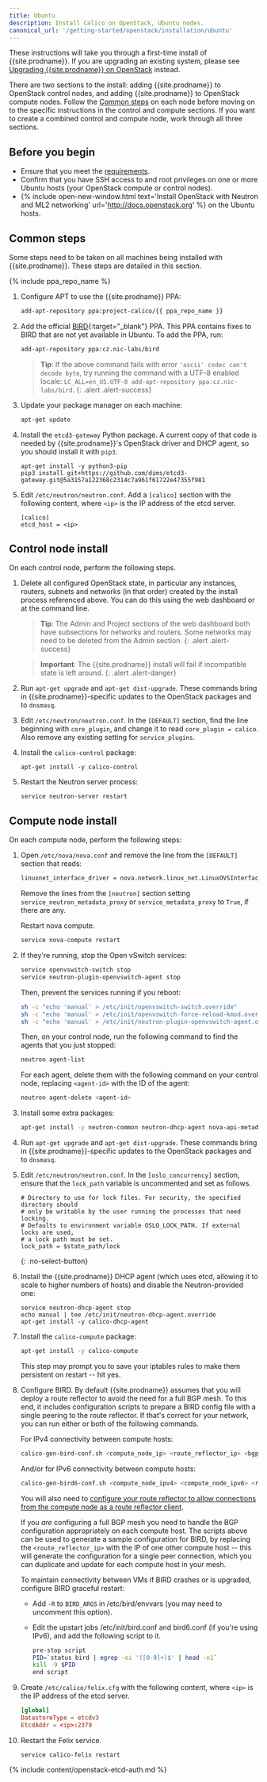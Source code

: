 ```yaml
---
title: Ubuntu
description: Install Calico on OpenStack, Ubuntu nodes.
canonical_url: '/getting-started/openstack/installation/ubuntu'
---
```


These instructions will take you through a first-time install of
{{site.prodname}}.  If you are upgrading an existing system, please see
[Upgrading {{site.prodname}} on OpenStack](/maintenance/openstack-upgrade)
instead.

There are two sections to the install: adding {{site.prodname}} to OpenStack
control nodes, and adding {{site.prodname}} to OpenStack compute nodes.  Follow
the [Common steps](#common-steps) on each node before moving on to the specific
instructions in the control and compute sections. If you want to create a
combined control and compute node, work through all three sections.

## Before you begin

- Ensure that you meet the [requirements](/getting-started/openstack/requirements).
- Confirm that you have SSH access to and root privileges on one or more Ubuntu hosts
  (your OpenStack compute or control nodes).
- {% include open-new-window.html text='Install OpenStack with Neutron and ML2 networking' url='http://docs.openstack.org' %}
  on the Ubuntu hosts.

## Common steps

Some steps need to be taken on all machines being installed with {{site.prodname}}.
These steps are detailed in this section.

{% include ppa_repo_name %}

1.  Configure APT to use the {{site.prodname}} PPA:

    ```bash
    add-apt-repository ppa:project-calico/{{ ppa_repo_name }}
    ```

1.  Add the official [BIRD](http://bird.network.cz/){:target="_blank"} PPA. This PPA contains
    fixes to BIRD that are not yet available in Ubuntu. To add the PPA, run:

    ```bash
    add-apt-repository ppa:cz.nic-labs/bird
    ```

    > **Tip**: If the above command fails with error
    > `'ascii' codec can't decode byte`, try running the command with a
    > UTF-8 enabled locale:
    > `LC_ALL=en_US.UTF-8 add-apt-repository ppa:cz.nic-labs/bird`.
    {: .alert .alert-success}

1. Update your package manager on each machine:

    ```bash
    apt-get update
    ```

1.  Install the `etcd3-gateway` Python package.  A current copy of that code is
    needed by {{site.prodname}}'s OpenStack driver and DHCP agent, so you
    should install it with `pip3`.

    ```
    apt-get install -y python3-pip
    pip3 install git+https://github.com/dims/etcd3-gateway.git@5a3157a122368c2314c7a961f61722e47355f981
    ```

1.  Edit `/etc/neutron/neutron.conf`.  Add a `[calico]` section with
    the following content, where `<ip>` is the IP address of the etcd
    server.

    ```
    [calico]
    etcd_host = <ip>
    ```

## Control node install

On each control node, perform the following steps.

1.  Delete all configured OpenStack state, in particular any instances,
    routers, subnets and networks (in that order) created by the install
    process referenced above. You can do this using the web dashboard or
    at the command line.

    > **Tip**: The Admin and Project sections of the web dashboard both
    > have subsections for networks and routers. Some networks may
    > need to be deleted from the Admin section.
    {: .alert .alert-success}

    > **Important**: The {{site.prodname}} install will fail if incompatible state is
    > left around.
    {: .alert .alert-danger}

1.  Run `apt-get upgrade` and `apt-get dist-upgrade`. These commands
    bring in {{site.prodname}}-specific updates to the OpenStack packages and
    to `dnsmasq`.

1.  Edit `/etc/neutron/neutron.conf`. In the `[DEFAULT]` section, find
    the line beginning with `core_plugin`, and change it to read `core_plugin =
    calico`.  Also remove any existing setting for `service_plugins`.

1.  Install the `calico-control` package:

    ```
    apt-get install -y calico-control
    ```

1.  Restart the Neutron server process:

    ```
    service neutron-server restart
    ```

## Compute node install

On each compute node, perform the following steps:

1.  Open `/etc/nova/nova.conf` and remove the line from the `[DEFAULT]`
    section that reads:

    ```bash
    linuxnet_interface_driver = nova.network.linux_net.LinuxOVSInterfaceDriver
    ```

    Remove the lines from the `[neutron]` section setting
    `service_neutron_metadata_proxy` or `service_metadata_proxy` to
    `True`, if there are any.

    Restart nova compute.

    ```bash
    service nova-compute restart
    ```

1.  If they're running, stop the Open vSwitch services:

    ```bash
    service openvswitch-switch stop
    service neutron-plugin-openvswitch-agent stop
    ```

    Then, prevent the services running if you reboot:

    ```bash
    sh -c "echo 'manual' > /etc/init/openvswitch-switch.override"
    sh -c "echo 'manual' > /etc/init/openvswitch-force-reload-kmod.override"
    sh -c "echo 'manual' > /etc/init/neutron-plugin-openvswitch-agent.override"
    ```

    Then, on your control node, run the following command to find the
    agents that you just stopped:

    ```bash
    neutron agent-list
    ```

    For each agent, delete them with the following command on your
    control node, replacing `<agent-id>` with the ID of the agent:

    ```bash
    neutron agent-delete <agent-id>
    ```

1.  Install some extra packages:

    ```bash
    apt-get install -y neutron-common neutron-dhcp-agent nova-api-metadata
    ```

1.  Run `apt-get upgrade` and `apt-get dist-upgrade`. These commands
    bring in {{site.prodname}}-specific updates to the OpenStack packages and
    to `dnsmasq`.

1.  Edit `/etc/neutron/neutron.conf`.  In the `[oslo_concurrency]` section,
    ensure that the `lock_path` variable is uncommented and set as follows.

    ```
    # Directory to use for lock files. For security, the specified directory should
    # only be writable by the user running the processes that need locking.
    # Defaults to environment variable OSLO_LOCK_PATH. If external locks are used,
    # a lock path must be set.
    lock_path = $state_path/lock
    ```
    {: .no-select-button}

1.  Install the {{site.prodname}} DHCP agent (which uses etcd, allowing
    it to scale to higher numbers of hosts) and disable the Neutron-provided
    one:

    ```
    service neutron-dhcp-agent stop
    echo manual | tee /etc/init/neutron-dhcp-agent.override
    apt-get install -y calico-dhcp-agent
    ```

1.  Install the `calico-compute` package:

    ```bash
    apt-get install -y calico-compute
    ```

    This step may prompt you to save your iptables rules to make them
    persistent on restart -- hit yes.

1.  Configure BIRD. By default {{site.prodname}} assumes that you will deploy a
    route reflector to avoid the need for a full BGP mesh. To this end, it
    includes configuration scripts to prepare a BIRD config file with a single
    peering to the route reflector. If that's correct for your network, you can
    run either or both of the following commands.

    For IPv4 connectivity between compute hosts:

    ```bash
    calico-gen-bird-conf.sh <compute_node_ip> <route_reflector_ip> <bgp_as_number>
    ```

    And/or for IPv6 connectivity between compute hosts:

    ```bash
    calico-gen-bird6-conf.sh <compute_node_ipv4> <compute_node_ipv6> <route_reflector_ipv6> <bgp_as_number>
    ```

    You will also need to [configure your route reflector to allow
    connections from the compute node as a route reflector
    client](/networking/bgp).

    If you *are* configuring a full BGP mesh you need to handle the BGP
    configuration appropriately on each compute host. The scripts above can be
    used to generate a sample configuration for BIRD, by replacing the
    `<route_reflector_ip>` with the IP of one other compute host -- this will
    generate the configuration for a single peer connection, which you can
    duplicate and update for each compute host in your mesh.

    To maintain connectivity between VMs if BIRD crashes or is upgraded,
    configure BIRD graceful restart:

    -   Add `-R` to `BIRD_ARGS` in /etc/bird/envvars (you may need to
        uncomment this option).
    -   Edit the upstart jobs /etc/init/bird.conf and bird6.conf (if
        you're using IPv6), and add the following script to it.

        ```bash
        pre-stop script
        PID=`status bird | egrep -oi '([0-9]+)$' | head -n1`
        kill -9 $PID
        end script
        ```

1.  Create `/etc/calico/felix.cfg` with the following content, where `<ip>` is the IP
    address of the etcd server.

    ```conf
    [global]
    DatastoreType = etcdv3
    EtcdAddr = <ip>:2379
    ```

1.  Restart the Felix service.

    ```
    service calico-felix restart
    ```

{% include content/openstack-etcd-auth.md %}
